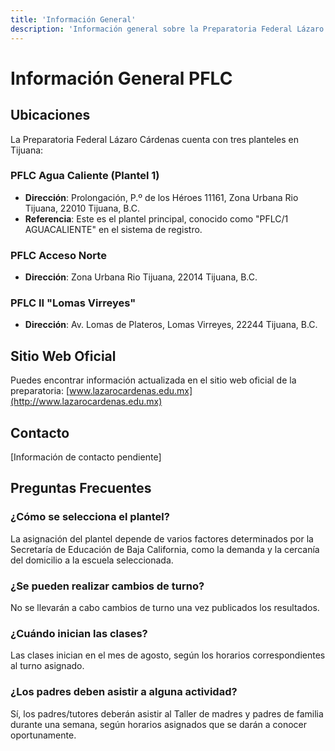 ```yaml
---
title: 'Información General'
description: 'Información general sobre la Preparatoria Federal Lázaro Cárdenas'
---
```


# Información General PFLC

## Ubicaciones

La Preparatoria Federal Lázaro Cárdenas cuenta con tres planteles en Tijuana:

### PFLC Agua Caliente (Plantel 1)
- **Dirección**: Prolongación, P.º de los Héroes 11161, Zona Urbana Rio Tijuana, 22010 Tijuana, B.C.
- **Referencia**: Este es el plantel principal, conocido como "PFLC/1 AGUACALIENTE" en el sistema de registro.

### PFLC Acceso Norte
- **Dirección**: Zona Urbana Rio Tijuana, 22014 Tijuana, B.C.

### PFLC II "Lomas Virreyes"
- **Dirección**: Av. Lomas de Plateros, Lomas Virreyes, 22244 Tijuana, B.C.

## Sitio Web Oficial

Puedes encontrar información actualizada en el sitio web oficial de la preparatoria:
[www.lazarocardenas.edu.mx](http://www.lazarocardenas.edu.mx)

## Contacto

[Información de contacto pendiente]

## Preguntas Frecuentes

### ¿Cómo se selecciona el plantel?
La asignación del plantel depende de varios factores determinados por la Secretaría de Educación de Baja California, como la demanda y la cercanía del domicilio a la escuela seleccionada.

### ¿Se pueden realizar cambios de turno?
No se llevarán a cabo cambios de turno una vez publicados los resultados.

### ¿Cuándo inician las clases?
Las clases inician en el mes de agosto, según los horarios correspondientes al turno asignado.

### ¿Los padres deben asistir a alguna actividad?
Sí, los padres/tutores deberán asistir al Taller de madres y padres de familia durante una semana, según horarios asignados que se darán a conocer oportunamente.
